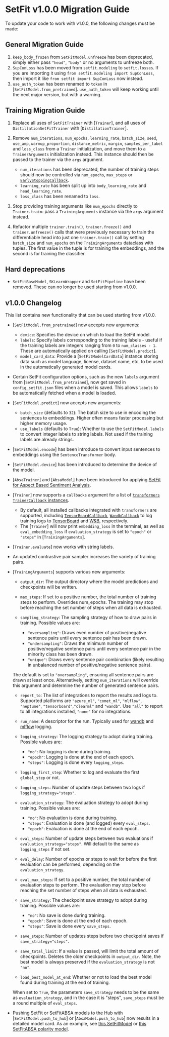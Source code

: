 
# SetFit v1.0.0 Migration Guide

To update your code to work with v1.0.0, the following changes must be made:

## General Migration Guide

1. `keep_body_frozen` from `SetFitModel.unfreeze` has been deprecated, simply either pass `"head"`, `"body"` or no arguments to unfreeze both.
2. `SupConLoss` has been moved from `setfit.modeling` to `setfit.losses`. If you are importing it using `from setfit.modeling import SupConLoss`, then import it like `from setfit import SupConLoss` now instead.
3. `use_auth_token` has been renamed to `token` in [`SetFitModel.from_pretrained`]. `use_auth_token` will keep working until the next major version, but with a warning.

## Training Migration Guide

1. Replace all uses of `SetFitTrainer` with [`Trainer`], and all uses of `DistillationSetFitTrainer` with [`DistillationTrainer`].
2. Remove `num_iterations`, `num_epochs`, `learning_rate`, `batch_size`, `seed`, `use_amp`, `warmup_proportion`, `distance_metric`, `margin`, `samples_per_label` and `loss_class` from a `Trainer` initialization, and move them to a `TrainerArguments` initialization instead. This instance should then be passed to the trainer via the `args` argument.

    * `num_iterations` has been deprecated, the number of training steps should now be controlled via `num_epochs`, `max_steps` or [`EarlyStoppingCallback`](https://huggingface.co/docs/transformers/main_classes/callback#transformers.EarlyStoppingCallback).
    * `learning_rate` has been split up into `body_learning_rate` and `head_learning_rate`.
    * `loss_class` has been renamed to `loss`.

3. Stop providing training arguments like `num_epochs` directly to `Trainer.train`: pass a `TrainingArguments` instance via the `args` argument instead.
4. Refactor multiple `trainer.train()`, `trainer.freeze()` and `trainer.unfreeze()` calls that were previously necessary to train the differentiable head into just one `trainer.train()` call by setting `batch_size` and `num_epochs` on the `TrainingArguments` dataclass with tuples. The first value in the tuple is for training the embeddings, and the second is for training the classifier. 

## Hard deprecations

* `SetFitBaseModel`, `SKLearnWrapper` and `SetFitPipeline` have been removed. These can no longer be used starting from v1.0.0.

## v1.0.0 Changelog

This list contains new functionality that can be used starting from v1.0.0.

* [`SetFitModel.from_pretrained`] now accepts new arguments:
    * `device`: Specifies the device on which to load the SetFit model.
    * `labels`: Specify labels corresponding to the training labels - useful if the training labels are integers ranging from `0` to `num_classes - 1`. These are automatically applied on calling [`SetFitModel.predict`].
    * `model_card_data`: Provide a [`SetFitModelCardData`] instance storing data such as model language, license, dataset name, etc. to be used in the automatically generated model cards.
* Certain SetFit configuration options, such as the new `labels` argument from [`SetFitModel.from_pretrained`], now get saved in `config_setfit.json` files when a model is saved. This allows `labels` to be automatically fetched when a model is loaded.
* [`SetFitModel.predict`] now accepts new arguments:
    * `batch_size` (defaults to `32`): The batch size to use in encoding the sentences to embeddings. Higher often means faster processing but higher memory usage.
    * `use_labels` (defaults to `True`): Whether to use the `SetFitModel.labels` to convert integer labels to string labels. Not used if the training labels are already strings.
* [`SetFitModel.encode`] has been introduce to convert input sentences to embeddings using the `SentenceTransformer` body.
* [`SetFitModel.device`] has been introduced to determine the device of the model.
* [`AbsaTrainer`] and [`AbsaModel`] have been introduced for applying [SetFit for Aspect Based Sentiment Analysis](absa).
* [`Trainer`] now supports a `callbacks` argument for a list of [`transformers` `TrainerCallback` instances](https://huggingface.co/docs/transformers/main/en/main_classes/callback).
    * By default, all installed callbacks integrated with `transformers` are supported, including [`TensorBoardCallback`](https://huggingface.co/docs/transformers/main/en/main_classes/callback#transformers.integrations.TensorBoardCallback), [`WandbCallback`](https://huggingface.co/docs/transformers/main/en/main_classes/callback#transformers.integrations.WandbCallback) to log training logs to [TensorBoard](https://www.tensorflow.org/tensorboard) and [W&B](https://wandb.ai), respectively.
    * The [`Trainer`] will now print `embedding_loss` in the terminal, as well as `eval_embedding_loss` if `evaluation_strategy` is set to `"epoch"` or `"steps"` in [`TrainingArguments`].
* [`Trainer.evaluate`] now works with string labels.
* An updated contrastive pair sampler increases the variety of training pairs.
* [`TrainingArguments`] supports various new arguments:
    * `output_dir`: The output directory where the model predictions and checkpoints will be written.
    * `max_steps`: If set to a positive number, the total number of training steps to perform. Overrides num_epochs. The training may stop before reaching the set number of steps when all data is exhausted.
    * `sampling_strategy`: The sampling strategy of how to draw pairs in training. Possible values are:

        * `"oversampling"`: Draws even number of positive/negative sentence pairs until every sentence pair has been drawn.
        * `"undersampling"`: Draws the minimum number of positive/negative sentence pairs until every sentence pair in the minority class has been drawn.
        * `"unique"`: Draws every sentence pair combination (likely resulting in unbalanced number of positive/negative sentence pairs).

    The default is set to `"oversampling"`, ensuring all sentence pairs are drawn at least once. Alternatively, setting `num_iterations` will override this argument and determine the number of generated sentence pairs.
    * `report_to`: The list of integrations to report the results and logs to. Supported platforms are `"azure_ml"`, `"comet_ml"`, `"mlflow"`, `"neptune"`, `"tensorboard"`,`"clearml"` and `"wandb"`. Use `"all"` to report to all integrations installed, `"none"` for no integrations.
    * `run_name`: A descriptor for the run. Typically used for [wandb](https://wandb.ai/) and [mlflow](https://www.mlflow.org/) logging.
    * `logging_strategy`: The logging strategy to adopt during training. Possible values are:

        - `"no"`: No logging is done during training.
        - `"epoch"`: Logging is done at the end of each epoch.
        - `"steps"`: Logging is done every `logging_steps`.

    * `logging_first_step`: Whether to log and evaluate the first `global_step` or not.
    * `logging_steps`: Number of update steps between two logs if `logging_strategy="steps"`.
    * `evaluation_strategy`: The evaluation strategy to adopt during training. Possible values are:

        - `"no"`: No evaluation is done during training.
        - `"steps"`: Evaluation is done (and logged) every `eval_steps`.
        - `"epoch"`: Evaluation is done at the end of each epoch.

    * `eval_steps`: Number of update steps between two evaluations if `evaluation_strategy="steps"`. Will default to the same as `logging_steps` if not set.
    * `eval_delay`: Number of epochs or steps to wait for before the first evaluation can be performed, depending on the `evaluation_strategy`.
    * `eval_max_steps`: If set to a positive number, the total number of evaluation steps to perform. The evaluation may stop before reaching the set number of steps when all data is exhausted.
    * `save_strategy`: The checkpoint save strategy to adopt during training. Possible values are:

        - `"no"`: No save is done during training.
        - `"epoch"`: Save is done at the end of each epoch.
        - `"steps"`: Save is done every `save_steps`.

    * `save_steps`: Number of updates steps before two checkpoint saves if `save_strategy="steps"`.
    * `save_total_limit`: If a value is passed, will limit the total amount of checkpoints. Deletes the older checkpoints in `output_dir`. Note, the best model is always preserved if the `evaluation_strategy` is not `"no"`.
    * `load_best_model_at_end`: Whether or not to load the best model found during training at the end of training.

    <Tip>

    When set to `True`, the parameters `save_strategy` needs to be the same as `evaluation_strategy`, and in
    the case it is "steps", `save_steps` must be a round multiple of `eval_steps`.

    </Tip>
* Pushing SetFit or SetFitABSA models to the Hub with [`SetFitModel.push_to_hub`] or [`AbsaModel.push_to_hub`] now results in a detailed model card. As an example, see [this SetFitModel](https://huggingface.co/tomaarsen/setfit-paraphrase-mpnet-base-v2-sst2-8-shot) or [this SetFitABSA polarity model](https://huggingface.co/tomaarsen/setfit-absa-bge-small-en-v1.5-restaurants-polarity).
